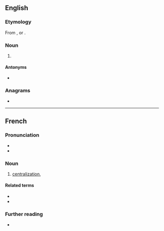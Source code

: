 ==English==

===Etymology===
From {{etyl|fr|en}} {{m|fr|centralisation}}, or {{suffix|en|centralise|ation}}.

===Noun===
{{en-noun|~}}

# {{lb|en|British spelling}} {{alternative spelling of|en|centralization}}

====Antonyms====
* {{l|en|decentralisation}}

===Anagrams===
* {{anagrams|en|a=aaceiilnnorstt|intercalations}}

----

==French==

===Pronunciation===
* {{fr-IPA}}
* {{audio|fr|LL-Q150 (fra)-WikiLucas00-centralisation.wav|Audio}}

===Noun===
{{fr-noun|f}}

# [[centralization]], {{l|en|centralisation}}

====Related terms====
* {{l|fr|centraliser}}
* {{l|fr|centralisateur}}

===Further reading===
* {{R:TLFi}}